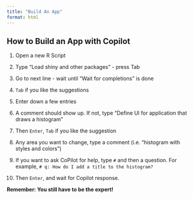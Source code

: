 ```yaml
---
title: "Build An App"
format: html
---
```


## How to Build an App with Copilot

1. Open a new R Script

2. Type "Load shiny and other packages" - press Tab

3. Go to next line - wait until "Wait for completions" is done

4. `Tab` if you like the suggestions

5. Enter down a few entries
6. A comment should show up. If not, type "Define UI for application that draws a histogram"
7. Then `Enter`, `Tab` if you like the suggestion
8. Any area you want to change, type a comment (i.e. "histogram with styles and colors")
9. If you want to ask CoPilot for help, type `#` and then a question. For example, `# q: How do I add a title to the histogram?`
10. Then `Enter`, and wait for Copilot response.

**Remember: You still have to be the expert!**